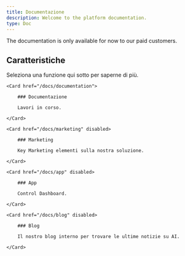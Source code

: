 ```yaml
---
title: Documentazione
description: Welcome to the platform documentation.
type: Doc
---
```


<Callout>
  The documentation is only available for now to our paid customers.
</Callout>

## Caratteristiche

Seleziona una funzione qui sotto per saperne di più.

<div className="w-3/5 grid sm:grid-cols-2 gap-4 mt-6">

```
<Card href="/docs/documentation">

    ### Documentazione

    Lavori in corso.

</Card>

<Card href="/docs/marketing" disabled>

    ### Marketing

    Key Marketing elementi sulla nostra soluzione.

</Card>

<Card href="/docs/app" disabled>

    ### App

    Control Dashboard.

</Card>

<Card href="/docs/blog" disabled>

    ### Blog

    Il nostro blog interno per trovare le ultime notizie su AI.

</Card>
```

</div>
